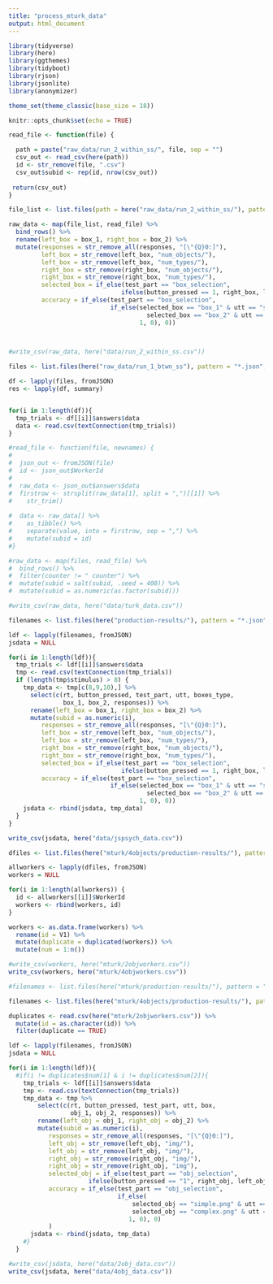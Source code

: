 ```yaml
---
title: "process_mturk_data"
output: html_document
---
```

```r
library(tidyverse)
library(here)
library(ggthemes)
library(tidyboot)
library(rjson)
library(jsonlite)
library(anonymizer)

theme_set(theme_classic(base_size = 18))
```

```r
knitr::opts_chunk$set(echo = TRUE)
```

```r
read_file <- function(file) {

  path = paste("raw_data/run_2_within_ss/", file, sep = "")
  csv_out <- read_csv(here(path))
  id <- str_remove(file, ".csv")
  csv_out$subid <- rep(id, nrow(csv_out))
 
 return(csv_out)
}

file_list <- list.files(path = here("raw_data/run_2_within_ss/"), pattern = "\\.csv$")

raw_data <- map(file_list, read_file) %>%
  bind_rows() %>%
  rename(left_box = box_1, right_box = box_2) %>%
  mutate(responses = str_remove_all(responses, "[\"{Q}0:]"),
         left_box = str_remove(left_box, "num_objects/"),
         left_box = str_remove(left_box, "num_types/"),
         right_box = str_remove(right_box, "num_objects/"),
         right_box = str_remove(right_box, "num_types/"),
         selected_box = if_else(test_part == "box_selection", 
                               ifelse(button_pressed == 1, right_box, left_box), ""),
         accuracy = if_else(test_part == "box_selection",
                            if_else(selected_box == "box_1" & utt == "simple_utt" |
                                      selected_box == "box_2" & utt == "complex_utt", 
                                    1, 0), 0))
  


#write_csv(raw_data, here("data/run_2_within_ss.csv"))
```


```r

files <- list.files(here("raw_data/run_1_btwn_ss"), pattern = "*.json", full.names = T)

df <- lapply(files, fromJSON)
res <- lapply(df, summary)


for(i in 1:length(df)){
  tmp_trials <- df[[i]]$answers$data
  data <- read.csv(textConnection(tmp_trials))
}

#read_file <- function(file, newnames) {
#  
#  json_out <- fromJSON(file)
#  id <- json_out$WorkerId
#  
#  raw_data <- json_out$answers$data 
#  firstrow <- strsplit(raw_data[1], split = ",")[[1]] %>%
#    str_trim()
  
#  data <- raw_data[] %>%
#    as_tibble() %>%
#    separate(value, into = firstrow, sep = ",") %>%
#    mutate(subid = id)
#}

#raw_data <- map(files, read_file) %>%
#  bind_rows() %>%
#  filter(counter != " counter") %>%
#  mutate(subid = salt(subid, .seed = 400)) %>%
#  mutate(subid = as.numeric(as.factor(subid)))

#write_csv(raw_data, here("data/turk_data.csv"))

```

```r

filenames <- list.files(here("production-results/"), pattern = "*.json", full.names = T)

ldf <- lapply(filenames, fromJSON)
jsdata = NULL

for(i in 1:length(ldf)){
  tmp_trials <- ldf[[i]]$answers$data
  tmp <- read.csv(textConnection(tmp_trials))
  if (length(tmp$stimulus) > 8) {
    tmp_data <- tmp[c(8,9,10),] %>%
      select(c(rt, button_pressed, test_part, utt, boxes_type, 
               box_1, box_2, responses)) %>%
      rename(left_box = box_1, right_box = box_2) %>%
      mutate(subid = as.numeric(i),
         responses = str_remove_all(responses, "[\"{Q}0:]"),
         left_box = str_remove(left_box, "num_objects/"),
         left_box = str_remove(left_box, "num_types/"),
         right_box = str_remove(right_box, "num_objects/"),
         right_box = str_remove(right_box, "num_types/"),
         selected_box = if_else(test_part == "box_selection", 
                               ifelse(button_pressed == 1, right_box, left_box), ""),
         accuracy = if_else(test_part == "box_selection",
                            if_else(selected_box == "box_1" & utt == "simple_utt" |
                                      selected_box == "box_2" & utt == "complex_utt", 
                                    1, 0), 0))
    jsdata <- rbind(jsdata, tmp_data)
  }
}

write_csv(jsdata, here("data/jspsych_data.csv"))

```


```r
dfiles <- list.files(here("mturk/4objects/production-results/"), pattern = "*.json", full.names = T)

allworkers <- lapply(dfiles, fromJSON)
workers = NULL

for(i in 1:length(allworkers)) {
  id <- allworkers[[i]]$WorkerId
  workers <- rbind(workers, id)
}

workers <- as.data.frame(workers) %>%
  rename(id = V1) %>%
  mutate(duplicate = duplicated(workers)) %>%
  mutate(num = 1:n())

#write_csv(workers, here("mturk/2objworkers.csv"))
write_csv(workers, here("mturk/4objworkers.csv"))

```

```r
#filenames <- list.files(here("mturk/production-results/"), pattern = "*.json", full.names = T)

filenames <- list.files(here("mturk/4objects/production-results/"), pattern = "*.json", full.names = T)

duplicates <- read.csv(here("mturk/2objworkers.csv")) %>%
  mutate(id = as.character(id)) %>%
  filter(duplicate == TRUE)

ldf <- lapply(filenames, fromJSON)
jsdata = NULL

for(i in 1:length(ldf)){
  #if(i != duplicates$num[1] & i != duplicates$num[2]){
    tmp_trials <- ldf[[i]]$answers$data
    tmp <- read.csv(textConnection(tmp_trials))
    tmp_data <- tmp %>%
        select(c(rt, button_pressed, test_part, utt, box, 
                 obj_1, obj_2, responses)) %>%
        rename(left_obj = obj_1, right_obj = obj_2) %>%
        mutate(subid = as.numeric(i),
           responses = str_remove_all(responses, "[\"{Q}0:]"),
           left_obj = str_remove(left_obj, "img/"),
           left_obj = str_remove(left_obj, "img/"),
           right_obj = str_remove(right_obj, "img/"),
           right_obj = str_remove(right_obj, "img"),
           selected_obj = if_else(test_part == "obj_selection", 
                      ifelse(button_pressed == "1", right_obj, left_obj), ""),
           accuracy = if_else(test_part == "obj_selection",
                              if_else(
                                  selected_obj == "simple.png" & utt == "complex_utt" |
                                  selected_obj == "complex.png" & utt == "simple_utt", 
                                 1, 0), 0)
           )
      jsdata <- rbind(jsdata, tmp_data)
    #}
  }

#write_csv(jsdata, here("data/2obj_data.csv"))
write_csv(jsdata, here("data/4obj_data.csv"))

```